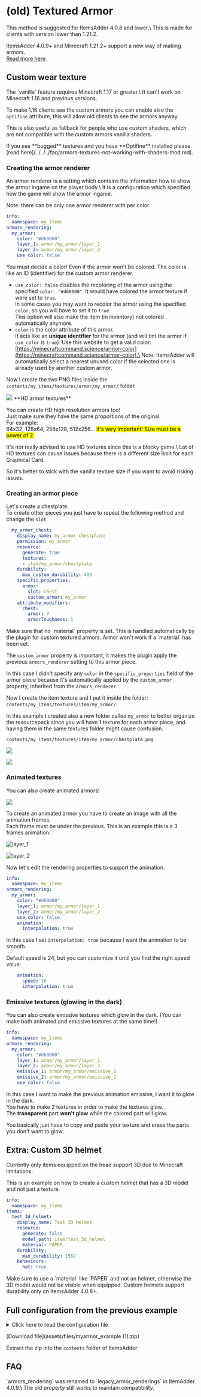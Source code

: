 # (old) Textured Armor


<Warning>
This method is suggested for ItemsAdder 4.0.8 and lower.\
This is made for clients with version lower than 1.21.2.

ItemsAdder 4.0.9+ and Minecraft 1.21.2+ support a new way of making armors.\
[Read more here](../armors.md).
</Warning>


## Custom wear texture


<Warning>
The `vanilla` feature requires Minecraft 1.17 or greater.\
It can't work on Minecraft 1.16 and previous versions.

To make 1.16 clients see the custom armors you can enable also the `optifine` attribute, this will allow old clients to see the armors anyway.

This is also useful as fallback for people who use custom shaders, which are not compatible with the custom armors vanilla shaders.
</Warning>



<Warning>
If you see **bugged** textures and you have **Optifine** installed please [read here](../../../faq/armors-textures-not-working-with-shaders-mod.md).
</Warning>


### Creating the armor renderer


<Note>
An armor renderer is a setting which contains the information how to show the armor ingame on the player body.\
It is a configuration which specified how the game will show the armor ingame.

Note: there can be only one armor renderer with per color.
</Note>


```yaml
info:
  namespace: my_items
armors_rendering:
  my_armor:
    color: "#d60000"
    layer_1: armor/my_armor/layer_1
    layer_2: armor/my_armor/layer_2
    use_color: false
```


<Warning>
You must decide a color! Even if the armor won't be colored. The color is like an ID (identifier) for the custom armor renderer.
</Warning>


* `use_color: false` disables the recoloring of the armor using the specified `color: "#d60000"`. It would have colored the armor texture if were set to `true`.\
  In some cases you may want to recolor the armor using the specified `color`, so you will have to set it to `true`.\
  This option will also make the item (in inventory) not colored automatically anymore.
* `color` is the color attribute of this armor.\
  It acts like an **unique identifier** for the armor (and will tint the armor if `use_color` is `true`). Use this website to get a valid color: [https://minecraftcommand.science/armor-color](https://minecraftcommand.science/armor-color).\
  Note: ItemsAdder will automatically select a nearest unused color if the selected one is already used by another custom armor.

Now I create the two PNG files inside the `contents/my_items/textures/armor/my_armor/` folder.

<img src="/assets/images/armor_textures_preview.png" />


<Note>
**HD armor textures**

You can create HD high resolution armors too!\
Just make sure they have the same proportions of the original.\
For example:\
64x32, 128x64, 256x128, 512x256... <mark>it's very important! Size must be a power of 2.</mark>
</Note>



<Warning>
It's not really advised to use HD textures since this is a blocky game.\
Lot of HD textures can cause issues because there is a different size limit for each Graphical Card.

So it's better to stick with the vanilla texture size if you want to avoid risking issues.
</Warning>


### Creating an armor piece

Let's create a chestplate.\
To create other pieces you just have to repeat the following method and change the `slot`.

```yaml
  my_armor_chest:
    display_name: my_armor chestplate
    permission: my_armor
    resource:
      generate: true
      textures:
      - item/my_armor/chestplate
    durability:
      max_custom_durability: 400
    specific_properties:
      armor:
        slot: chest
        custom_armor: my_armor
    attribute_modifiers:
      chest:
        armor: 7
        armorToughness: 1
```


<Warning>
Make sure that no `material` property is set. This is handled automatically by the plugin for custom textured armors. Armor won't work if a `material` has been set.
</Warning>


The `custom_armor` property is important, it makes the plugin apply the previous `armors_renderer` setting to this armor piece.

In this case I didn't specify any `color` in the `specific_properties` field of the armor piece because it's automatically applied by the `custom_armor` property, inherited from the `armors_renderer`.

Now I create the item texture and I put it inside the folder:\
`contents/my_items/textures/item/my_armor/`.

In this example I created also a new folder called `my_armor` to better organize the resourcepack since you will have 1 texture for each armor piece, and having them in the same textures folder might cause confusion.

`contents/my_items/textures/item/my_armor/chestplate.png`

![](assets/images/chestplate_item_red.png)

![](</assets/images/image (211).png>)

### Animated textures

You can also create animated armors!

![](<../assets/images/ezgif-7-3b3a255fe802 (1).gif>)

To create an animated armor you have to create an image with all the animation frames.\
Each frame must be under the previous. This is an example this is a 3 frames animation:

![layer\_1](assets/images/layer_1.png)

![layer\_2](assets/images/layer_2.png)

Now let's edit the rendering properties to support the animation.

```yaml
info:
  namespace: my_items
armors_rendering:
  my_armor:
    color: "#d60000"
    layer_1: armor/my_armor/layer_1
    layer_2: armor/my_armor/layer_2
    use_color: false
    animation:
      interpolation: true
```

In this case I set `interpolation: true` because I want the animation to be smooth.

Default speed is 24, but you can customize it until you find the right speed value:

```yaml
    animation:
      speed: 30
      interpolation: true
```

### Emissive textures (glowing in the dark)

You can also create emissive textures which glow in the dark. (You can make both animated and emissive textures at the same time!)

```yaml
info:
  namespace: my_items
armors_rendering:
  my_armor:
    color: "#d60000"
    layer_1: armor/my_armor/layer_1
    layer_2: armor/my_armor/layer_2
    emissive_1: armor/my_armor/emissive_1
    emissive_2: armor/my_armor/emissive_2
    use_color: false
```

In this case I want to make the previous animation emissive, I want it to glow in the dark.\
You have to make 2 textures in order to make the textures glow.\
The **transparent** part **won't glow** while the colored part will glow.

You basically just have to copy and paste your texture and erase the parts you don't want to glow.

## Extra: Custom 3D helmet


<Warning>
Currently only items equipped on the head support 3D due to Minecraft limitations.
</Warning>


This is an example on how to create a custom helmet that has a 3D model and not just a texture.

```yaml
info:
  namespace: my_items
items:
  test_3d_helmet:
    display_name: Test 3D Helmet
    resource:
      generate: false
      model_path: item/test_3d_helmet
      material: PAPER
    durability:
      max_durability: 1562
    behaviours:
      hat: true
```


<Warning>
Make sure to use a `material` like `PAPER` and not an helmet, otherwise the 3D model would not be visible when equipped.
</Warning>



<Warning>
Custom helmets support durability only on ItemsAdder 4.0.8+.
</Warning>


## Full configuration from the previous example

<details>

<summary>Click here to read the configuration file</summary>

```yaml
info:
  namespace: myitems
armors_rendering:
  myarmor:
    color: "#d60000"
    layer_1: armor/myarmor/layer_1
    layer_2: armor/myarmor/layer_2
items:
  myarmor_helmet:
    display_name: myarmor helmet
    permission: myarmor
    resource:
      generate: true
      textures:
      - item/myarmor/helmet
    durability:
      max_custom_durability: 275
    specific_properties:
      armor:
        slot: head
        custom_armor: myarmor
    attribute_modifiers:
      head:
        armor: 9
        armorToughness: 1
  myarmor_chestplate:
    display_name: myarmor chestplate
    permission: myarmor
    resource:
      generate: true
      textures:
      - item/myarmor/chestplate
    durability:
      max_custom_durability: 400
    specific_properties:
      armor:
        slot: chest
        custom_armor: myarmor
    attribute_modifiers:
      chest:
        armor: 7
        armorToughness: 1
  myarmor_leggings:
    display_name: myarmor leggings
    permission: myarmor
    resource:
      generate: true
      textures:
      - item/myarmor/leggings
    durability:
      max_custom_durability: 375
    specific_properties:
      armor:
        slot: legs
        custom_armor: myarmor
    attribute_modifiers:
      legs:
        armor: 5
        armorToughness: 1
  myarmor_boots:
    display_name: myarmor boots
    permission: myarmor
    resource:
      generate: true
      textures:
      - item/myarmor/boots
    durability:
      max_custom_durability: 325
    specific_properties:
      armor:
        slot: FEET
        custom_armor: myarmor
    attribute_modifiers:
      feet:
        armor: 3
        armorToughness: 1
```

</details>


[Download file](assets/files/myarmor_example (1).zip)

Extract the zip into the `contents` folder of ItemsAdder

## FAQ


<Warning>
`armors_rendering` was renamed to `legacy_armor_renderings` in ItemAdder 4.0.9.\
The old property still works to maintain compatibility.
</Warning>